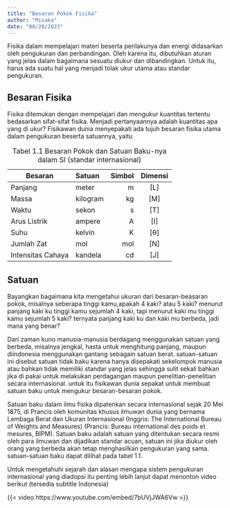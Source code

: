 ```yaml
---
title: "Besaran Pokok Fisika"
author: "Misaka"
date: "08/20/2023"
---
```


Fisika dalam mempelajari materi beserta perilakunya dan energi didasarkan oleh pengukuran dan perbandingan. Oleh karena itu, dibutuhkan aturan yang jelas dalam bagaimana sesuatu diukur dan dibandingkan. Untuk itu, harus ada suatu hal yang menjadi tolak ukur utama atau standar pengukuran.

## Besaran Fisika
Fisika ditemukan dengan mempelajari dan mengukur kuantitas tertentu bedasarkan sifat-sifat fisika. Menjadi pertanyaannya adalah kuantitas apa yang di ukur? Fisikawan dunia menyepakati ada tujuh besaran fisika utama dalam pengukuran beserta satuannya, yaitu

| Besaran           | Satuan   | Simbol | Dimensi|
|-------------------|:---------|-------:|:------:|
| Panjang           | meter    | m      | [L]    |
| Massa             | kilogram | kg     | [M]    |
| Waktu             | sekon    | s      | [T]    |
| Arus Listrik      | ampere   | A      | [I]    |
| Suhu              | kelvin   | K      | [θ]    |
| Jumlah Zat        | mol      | mol    | [N]    |
| Intensitas Cahaya | kandela  | cd     | [J]    |

: Tabel 1.1 Besaran Pokok dan Satuan Baku-nya dalam SI (standar internasional)

## Satuan
Bayangkan bagaimana kita mengetahui ukuran dari besaran-beasaran pokok, misalnya seberapa tinggi kamu,apakah 4 kaki? atau 5 kaki? menurut panjang kaki ku tinggi kamu sejumlah 4 kaki, tapi menurut kaki mu tinggi kamu sejumlah 5 kaki? ternyata panjang kaki ku dan kaki mu berbeda, jadi mana yang benar? 

Dari zaman kuno manusia-manusia berdagang menggunakan satuan yang berbeda, misalnya jengkal, hasta untuk menghitung panjang, maupun diindonesia menggunakan gantang sebagain satuan berat. satuan-satuan ini disebut satuan tidak baku karena hanya disepakati sekelompok manusia atau bahkan tidak memiliki standar yang jelas sehingga sulit sekali bahkan jika di pakai untuk melakukan perdagangan maupun penelitian-penelitian secara internasional.  untuk itu fisikawan dunia sepakat untuk membuat satuan baku untuk mengukur besaran-besaran pokok.

Satuan baku dalam ilmu fisika dipatenkan secara internasional sejak 20 Mei 1875, di Prancis oleh komunitas khusus ilmuwan dunia yang bernama Lembaga Berat dan Ukuran Internasional (Inggris: The International Bureau of Weights and Measures) (Prancis: Bureau international des poids et mesures, BIPM). Satuan baku adalah satuan yang ditentukan secara resmi oleh para ilmuwan dan dijadikan standar acuan, satuan ini jika diukur oleh orang yang berbeda akan tetap menghasilkan pengukuran yang sama. satuan-satuan baku dapat dilihat pada tabel 1.1. 

Untuk mengetahuhi sejarah dan alasan mengapa sistem pengukuran internasional yang diadopsi itu penting lebih lanjut dapat menonton video berikut (tersedia subtitle Indonesia)

{{< video https://www.youtube.com/embed/7bUVjJWA6Vw >}}
